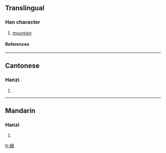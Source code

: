 ==Translingual==
===Han character===
{{Han char|rn=46|rad=山|as=07|sn=10|four=2176<sub>1</sub>|canj=山一一口 (UMMR)}}
# [[mountain]]
====References====
{{Han ref|kx=0312.210|dkj=08125|dj=0613.030|hdz=10772.260|uh=5CFF|ud=23807|bh=D16D|bd=53613}}
----
==Cantonese==
===Hanzi===
{{yue-hanzi|jyut=|y=ng4}}
# {{defn|Cantonese}}
----
==Mandarin==
===Hanzi===
{{cmn-hanzi|pin=[[cùi]] (cui4), [[yǔ]] (yu3)|wg=ts'ui<sup>4</sup>, yü<sup>3</sup>}}
# {{defn|Mandarin}}

[[fr:峿]]